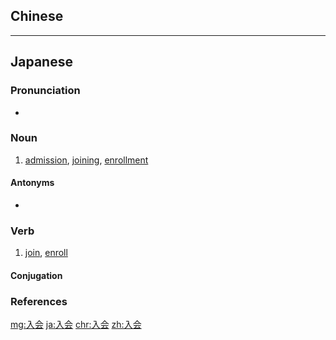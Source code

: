 {{also|入會}}
==Chinese==
{{zh-see|入會}}

----

==Japanese==
{{ja-kanjitab|にゅう|かい|yomi=on}}

===Pronunciation===
* {{ja-pron|にゅうかい|y=o|acc=0|acc_ref=NHK}}

===Noun===
{{ja-noun|にゅうかい}}

# [[admission]], [[joining]], [[enrollment]]

====Antonyms====
* {{ja-r|退会|たいかい}}

===Verb===
{{ja-verb-suru|にゅうかい}}

# [[join]], [[enroll]]

====Conjugation====
{{ja-suru|にゅうかい}}

===References===
<references/>

[[mg:入会]]
[[ja:入会]]
[[chr:入会]]
[[zh:入会]]